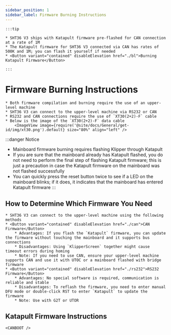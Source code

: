 ```yaml
---
sidebar_position: 1
sidebar_label: Firmware Burning Instructions
---
```










    :::tip

    * SHT36 V3 ships with Katapult firmware pre-flashed for CAN connection at a rate of 1M
    * The Katapult firmware for SHT36 V3 connected via CAN has rates of 500K and 1M; you can flash it yourself if needed
    * <Button variant="contained" disableElevation href="./bl">Burning Katapult Firmware</Button>

    :::

# Firmware Burning Instructions
    
    * Both firmware compilation and burning require the use of an upper-level machine
    * SHT36 V3 can connect to the upper-level machine via RS232 or CAN
    * RS232 and CAN connections require the use of `XT30(2+2)-F` cable
    * Below is the image of the `XT30(2+2)-F` data cable
        <ImageView image={require('@site/docs/General/get-id/img/xt30.png').default} size="80%" align="left" />

:::danger Notice
* Mainboard firmware burning requires flashing Klipper through Katapult
* If you are sure that the mainboard already has Katapult flashed, you do not need to perform the final step of flashing Katapult firmware; this is just a precaution in case the Katapult firmware on the mainboard was not flashed successfully
* You can quickly press the reset button twice to see if a LED on the mainboard blinks; if it does, it indicates that the mainboard has entered Katapult firmware
:::

## How to Determine Which Firmware You Need

    * SHT36 V3 can connect to the upper-level machine using the following methods
    * <Button variant="contained" disableElevation href="./can">CAN Firmware</Button>
        * Advantages: If you flash the `Katapult` firmware, you can update the firmware without touching the mainboard and it supports bus connections
        * Disadvantages: Using `KlipperScreen` together might cause timeout errors during homing
        * Note: If you need to use CAN, ensure your upper-level machine supports CAN and use it with UTOC or a mainboard flashed with bridge firmware
    * <Button variant="contained" disableElevation href="./rs232">RS232 Firmware</Button>
        * Advantages: No special software is required, communication is reliable and stable
        * Disadvantages: To reflash the firmware, you need to enter manual DFU mode or double-click RST to enter `Katapult` to update the firmware
        * Note: Use with G2T or UTOR

## Katapult Firmware Instructions

    <CANBOOT />
